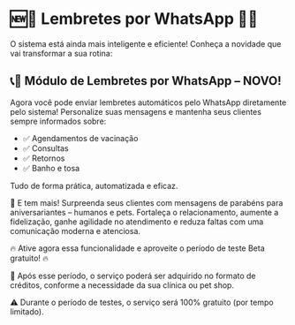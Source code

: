 # 🆕📢 Lembretes por WhatsApp 📢🆕

O sistema está ainda mais inteligente e eficiente! Conheça a novidade que vai transformar a sua rotina:

## 📞💬 Módulo de Lembretes por WhatsApp – NOVO!

Agora você pode enviar lembretes automáticos pelo WhatsApp diretamente pelo sistema!
Personalize suas mensagens e mantenha seus clientes sempre informados sobre:

- ✅ Agendamentos de vacinação
- ✅ Consultas
- ✅ Retornos
- ✅ Banho e tosa

Tudo de forma prática, automatizada e eficaz.

🎉 E tem mais! Surpreenda seus clientes com mensagens de parabéns para aniversariantes – humanos e pets.
Fortaleça o relacionamento, aumente a fidelização, ganhe agilidade no atendimento e reduza faltas com uma comunicação moderna e atenciosa.

🔥 Ative agora essa funcionalidade e aproveite o período de teste Beta gratuito! 🔥

📲 Após esse período, o serviço poderá ser adquirido no formato de créditos, conforme a necessidade da sua clínica ou pet shop.

⚠️ Durante o período de testes, o serviço será 100% gratuito (por tempo limitado).
